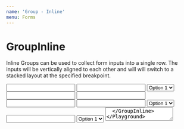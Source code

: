 ```yaml
---
name: 'Group - Inline'
menu: Forms
---
```




# GroupInline

Inline Groups can be used to collect form inputs into a single row.  The inputs will be vertically aligned to each other
and will will switch to a stacked layout at the specified breakpoint.

<Playground>
  <GroupInline>
    <Input label="Input inside of a Group" />
  </GroupInline>
  <GroupInline heading="Form Group Heading">
    <Input label="Input inside of a Group" />
    <Checkbox label="Checkbox inside of a Group" />
  </GroupInline>
  <GroupInline>
    <Select label="Select inside of a Group">
      <option>Option 1</option>
    </Select>
    <Input label="Input inside of a Group" />
  </GroupInline>
  <GroupInline heading="Form Group Heading">
    <Radio label="Radio inside of a Group" />
    <Radio label="Radio inside of a Group" />
    <Radio label="Radio inside of a Group" />
  </GroupInline>
  <GroupInline>
    <Input label="Input inside of a Group" />
    <Input label="Input inside of a Group" />
    <Input label="Input inside of a Group" />
  </GroupInline>
  <GroupInline heading="Form Group Heading">
    <Select label="Select inside of a Group">
      <option>Option 1</option>
    </Select>
    <Input label="Input inside of a Group" />
    <Select label="Select inside of a Group">
      <option>Option 1</option>
    </Select>
    <Textarea label="Textarea inside of a Group" />
  </GroupInline>
</Playground>

## Responsiveness

<FullscreenDemo variant="dark" of={GroupInline} title="GroupInline">
  <Section variant="background">
    <p>
      These Groups will change to a stacked layout at the medium breakpoint.
    </p>
    <GroupInline>
      <Input label="Input inside of a Group" />
    </GroupInline>
    <GroupInline heading="Form Group Heading">
      <Input label="Input inside of a Group" />
      <Checkbox label="Checkbox inside of a Group" />
    </GroupInline>
    <GroupInline>
      <Select label="Select inside of a Group">
        <option>Option 1</option>
      </Select>
      <Input label="Input inside of a Group" />
    </GroupInline>
    <GroupInline heading="Form Group Heading">
      <Radio label="Radio inside of a Group" />
      <Radio label="Radio inside of a Group" />
      <Radio label="Radio inside of a Group" />
    </GroupInline>
    <GroupInline>
      <Input label="Input inside of a Group" />
      <Input label="Input inside of a Group" />
      <Input label="Input inside of a Group" />
    </GroupInline>
    <GroupInline heading="Form Group Heading">
      <Select label="Select inside of a Group">
        <option>Option 1</option>
      </Select>
      <Input label="Input inside of a Group" />
      <Select label="Select inside of a Group">
        <option>Option 1</option>
      </Select>
      <Textarea label="Textarea inside of a Group" />
    </GroupInline>
  </Section>
</FullscreenDemo>

## Props

<PropsTable of={GroupInline} />
